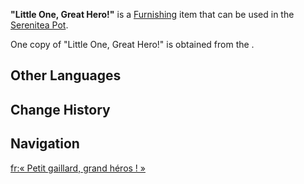 {{Furnishing Infobox
|id             = 373192;373193
|image          = Item Little One, Great Hero! Aether.png
|image_title    = Aether version
|image2         = Item Little One, Great Hero! Lumine.png
|image2_title   = Lumine version
|category       = Landscape
|subcategory    = Special Object
|quality        = 4
|adeptal_energy = 90
|load           = 35
|reduced_load   = 24
|description    = A simple yet attractive notice board adorned with graffiti featuring you, [[Paimon]], and [[Little One]]. Mr. [[Qax]] had it placed to deter [[Saurian]] smugglers and alert passing travelers.<br>The first step in combating the Saurian poacher syndicate begins with the installation of these signs. One day, may they spread throughout all of [[Natlan]], making Saurian and animal trafficking a crime of the past!
|mention        = Qax;Paimon;Traveler;Little One
|source1        = [[Stones, Coconuts, and Saurian Traffickers]]
|limited        = 1
}}
'''"Little One, Great Hero!"''' is a [[Furnishing]] item that can be used in the [[Serenitea Pot]].

One copy of "Little One, Great Hero!" is obtained from the {{Quest|Stones, Coconuts, and Saurian Traffickers}}.

==Other Languages==
{{Other Languages
|en       = "Little One, Great Hero!"
|zhs      = 「小家伙大英雄！」
|zhs_rm   = 
|zht      = 「小傢伙大英雄！」
|zht_rm   = 
|zh_tl    = 
|ja       = 「大英雄ちび！」
|ja_rm    = 
|ja_tl    = 
|ko       = 「꼬마 영웅!」
|ko_tl    = 
|es       = ¡Un pequeñín que es un gran héroe!
|es_tl    = A Little One Who Is a Great Hero!
|fr       = « Petit gaillard, grand héros ! »
|fr_tl    = "{{Lex|Little One|fr}}, Great Hero!"
|ru       = «Малыш - великий герой!»
|ru_tl    = 
|th       = "ผู้กล้าตัวน้อยผู้ยิ่งใหญ่!"
|th_rm    = 
|th_tl    = 
|vi       = "Cậu Nhóc Anh Hùng!"
|vi_tl    = 
|de       = „Kleiner Held ganz groß!“
|de_tl    = 
|id       = "Si Kecil, Sang Pahlawan!"
|id_tl    = "Little One, The Hero!"
|pt       = "Pequeno Grande Herói!"
|pt_tl    = 
|tr       = "Ufaklık, Büyük Kahraman!"
|tr_tl    = 
|it       = Piccolo, grande eroe!
|it_tl    = 
}}

==Change History==
{{Change History|5.2}}

==Navigation==
{{Furnishing Navbox|exterior}}

[[fr:« Petit gaillard, grand héros ! »]]